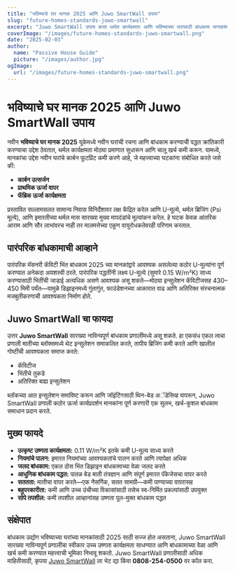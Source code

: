 ```yaml
---
title: "भविष्याचे घर मानक 2025 आणि Juwo SmartWall उपाय"
slug: "future-homes-standards-juwo-smartwall"
excerpt: "Juwo SmartWall उपाय कसा थर्मल कार्यक्षमता आणि भविष्याच्या घरांसाठी बांधकाम मानकांमध्ये क्रांती घडवतो हे शोधा."
coverImage: "/images/future-homes-standards-juwo-smartwall.png"
date: "2025-02-03"
author:
  name: "Passive House Guide"
  picture: "/images/author.jpg"
ogImage:
  url: "/images/future-homes-standards-juwo-smartwall.png"
---
```


# भविष्याचे घर मानक 2025 आणि Juwo SmartWall उपाय

नवीन **भविष्याचे घर मानक 2025** यूकेमध्ये नवीन घरांची रचना आणि बांधकाम करण्याची पद्धत क्रांतिकारी करण्याचा उद्देश ठेवतात, थर्मल कार्यक्षमता मोठ्या प्रमाणात सुधारून आणि चालू खर्च कमी करून. यामध्ये, मानकांचा उद्देश नवीन घरांचे कार्बन फूटप्रिंट कमी करणे आहे, जे महत्त्वाच्या घटकांना संबोधित करते जसे की:

- **कार्बन उत्सर्जन**
- **प्राथमिक ऊर्जा वापर**
- **फॅब्रिक ऊर्जा कार्यक्षमता**

प्रस्तावित सल्लामसलत सामान्य निवास विनिर्देशावर लक्ष केंद्रित करेल आणि U-मूल्ये, थर्मल ब्रिजिंग (Psi मूल्ये), आणि इमारतीच्या थर्मल मास सारख्या मुख्य मापदंडांचे मूल्यांकन करेल. हे घटक केवळ आंतरिक आराम आणि सौर लाभांवरच नाही तर मालमत्तेच्या एकूण वायुरोधकतेवरही परिणाम करतात.

## पारंपरिक बांधकामाची आव्हाने

पारंपरिक मॅसनरी कॅविटी भिंत बांधकाम 2025 च्या मानकांद्वारे आवश्यक असलेल्या कठोर U-मूल्यांना पूर्ण करण्यात अनेकदा अयशस्वी ठरते. पारंपरिक पद्धतींनी लक्ष्य U-मूल्ये (सुमारे 0.15 W/m²K) साध्य करण्यासाठी भिंतींची जाडाई अत्यधिक असणे आवश्यक असू शकते—मोठ्या इन्सुलेशन कॅविटीजसह 430–450 मिमी पर्यंत—यामुळे डिझाइनमध्ये गुंतागुंत, फाउंडेशनच्या आकारात वाढ आणि अतिरिक्त संरचनात्मक मजबुतीकरणाची आवश्यकता निर्माण होते.

## Juwo SmartWall चा फायदा

उत्तर **Juwo SmartWall** सारख्या नाविन्यपूर्ण बांधकाम प्रणालींमध्ये असू शकते. हा एकसंध एकल त्वचा प्रणाली मातीच्या ब्लॉक्समध्ये थेट इन्सुलेशन समाकलित करते, तापीय ब्रिजिंग कमी करते आणि खालील गोष्टींची आवश्यकता समाप्त करते:

- कॅविटीज
- भिंतीचे तुकडे
- अतिरिक्त बाह्य इन्सुलेशन

ब्लॉकच्या आत इन्सुलेशन समाविष्ट करून आणि जॉइंटिंगसाठी थिन-बेड अॅडेसिव्ह वापरून, Juwo SmartWall प्रणाली कठोर ऊर्जा कार्यप्रदर्शन मानकांना पूर्ण करणारी एक सुलभ, खर्च-कुशल बांधकाम समाधान प्रदान करते.

## मुख्य फायदे

- **उत्कृष्ट उष्णता कार्यक्षमता:** 0.11 W/m²K इतके कमी U-मूल्य साध्य करते
- **नियमांचे पालन:** इमारत नियमांच्या आवश्यकतांचे पालन करते आणि त्यापेक्षा अधिक
- **जलद बांधकाम:** एकल ठोस भिंत डिझाइन बांधकामाच्या वेळा जलद करते
- **आधुनिक बांधकाम पद्धत:** पातळ बेड माती तंत्रज्ञान आणि संपूर्ण इमारत पॅकेजेसचा वापर करते
- **सततता:** मातीचा वापर करते—एक नैसर्गिक, सतत सामग्री—कमी पाण्याच्या वापरासह
- **बहुपरकारीता:** कमी आणि उच्च उंचीच्या विकासांसाठी तसेच स्व-निर्मित प्रकल्पांसाठी उपयुक्त
- **सोपे तपशील:** कमी तपशील आव्हानांसह उष्णता पूल-मुक्त बांधकाम पद्धत

## संक्षेपात

बांधकाम उद्योग भविष्याच्या घरांच्या मानकांसाठी 2025 साठी सज्ज होत असताना, Juwo SmartWall सारख्या नाविन्यपूर्ण प्रणालींचा स्वीकार उच्च उष्णता कार्यक्षमता साधण्यात आणि बांधकामाच्या वेळा आणि खर्च कमी करण्यात महत्त्वाची भूमिका निभावू शकतो. Juwo SmartWall प्रणालीसाठी अधिक माहितीसाठी, कृपया [Juwo SmartWall](http://www.Juwo-SmartWall.co.uk) ला भेट द्या किंवा **0808-254-0500** वर कॉल करा.